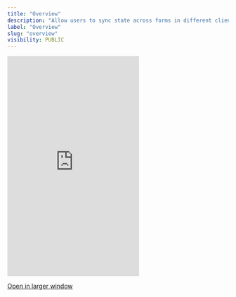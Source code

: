 ```yaml
---
title: "Overview"
description: "Allow users to sync state across forms in different clients"
label: "Overview"
slug: "overview"
visibility: PUBLIC
---
```



 <Frame>
  <iframe
    src="https://landing-page-demo-velt.vercel.app/?feature=live-state-sync&layout=horizontal"
    scrolling="no"
    frameBorder="0"
    className="w-full"
    height="500px"
  ></iframe>
  </Frame>

[Open in larger window](https://landing-page-demo-velt.vercel.app/?feature=live-state-sync&layout=horizontal)